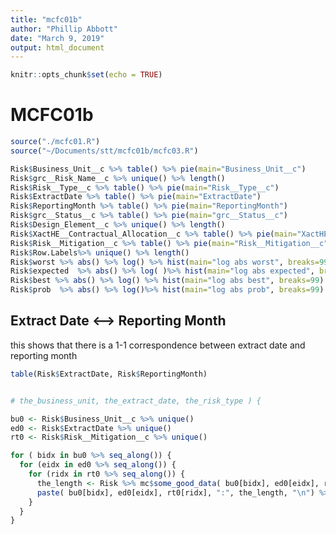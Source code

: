 ```yaml
---
title: "mcfc01b"
author: "Phillip Abbott"
date: "March 9, 2019"
output: html_document
---
```


```r
knitr::opts_chunk$set(echo = TRUE)
```


# MCFC01b

```r


source("./mcfc01.R")
source("~/Documents/stt/mcfc01b/mcfc03.R")


```




```r
Risk$Business_Unit__c %>% table() %>% pie(main="Business_Unit__c")
Risk$grc__Risk_Name__c %>% unique() %>% length()
Risk$Risk__Type__c %>% table() %>% pie(main="Risk__Type__c")
Risk$ExtractDate %>% table() %>% pie(main="ExtractDate")
Risk$ReportingMonth %>% table() %>% pie(main="ReportingMonth")
Risk$grc__Status__c %>% table() %>% pie(main="grc__Status__c")
Risk$Design_Element__c %>% unique() %>% length()
Risk$XactHE__Contractual_Allocation__c %>% table() %>% pie(main="XactHE__Contractual_Allocation__c")
Risk$Risk__Mitigation__c %>% table() %>% pie(main="Risk__Mitigation__c")
Risk$Row.Labels%>% unique() %>% length()
Risk$worst %>% abs() %>% log() %>% hist(main="log abs worst", breaks=99)
Risk$expected  %>% abs() %>% log( )%>% hist(main="log abs expected", breaks=99)
Risk$best %>% abs() %>% log() %>% hist(main="log abs best", breaks=99)
Risk$prob  %>% abs() %>% log()%>% hist(main="log abs prob", breaks=99)


```

## Extract Date <--> Reporting Month

this shows that there is a 1-1 correspondence between extract date and reporting month


```r


table(Risk$ExtractDate, Risk$ReportingMonth)



```



```r

# the_business_unit, the_extract_date, the_risk_type ) {

bu0 <- Risk$Business_Unit__c %>% unique()
ed0 <- Risk$ExtractDate %>% unique()
rt0 <- Risk$Risk__Mitigation__c %>% unique()

for ( bidx in bu0 %>% seq_along()) {
  for (eidx in ed0 %>% seq_along()) {
    for (ridx in rt0 %>% seq_along()) {
      the_length <- Risk %>% mc$some_good_data( bu0[bidx], ed0[eidx], rt0[ridx]) %>% nrow()
      paste( bu0[bidx], ed0[eidx], rt0[ridx], ":", the_length, "\n") %>% cat()
    }
  }
}

```











